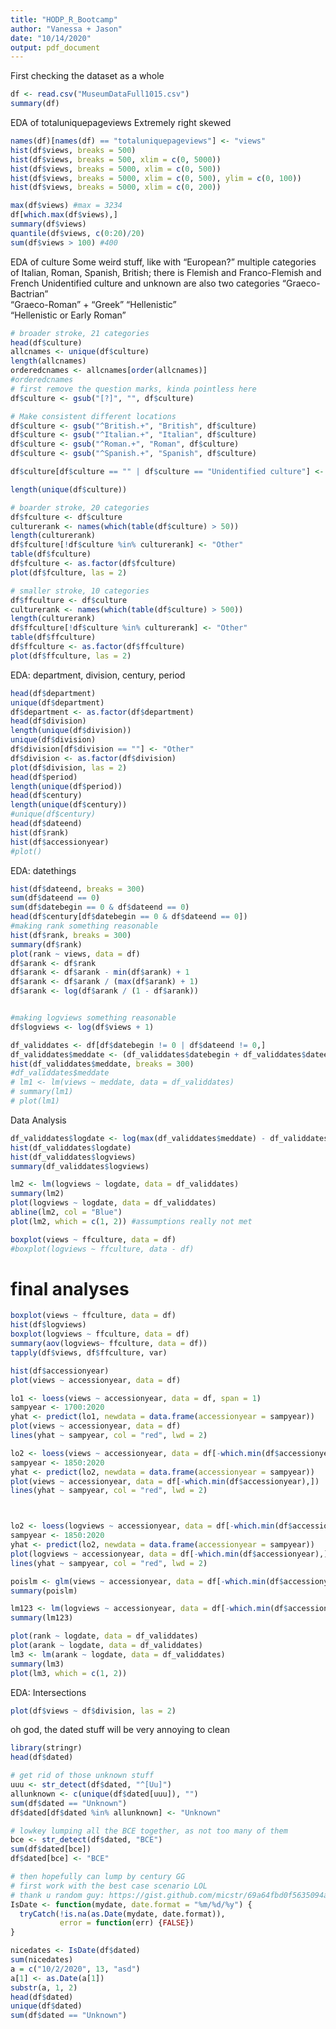 ```yaml
---
title: "HODP_R_Bootcamp"
author: "Vanessa + Jason"
date: "10/14/2020"
output: pdf_document
---
```


First checking the dataset as a whole
```r
df <- read.csv("MuseumDataFull1015.csv")
summary(df)
```

EDA of totaluniquepageviews
Extremely right skewed
```r
names(df)[names(df) == "totaluniquepageviews"] <- "views"
hist(df$views, breaks = 500)
hist(df$views, breaks = 500, xlim = c(0, 5000))
hist(df$views, breaks = 5000, xlim = c(0, 500))
hist(df$views, breaks = 5000, xlim = c(0, 500), ylim = c(0, 100))
hist(df$views, breaks = 5000, xlim = c(0, 200))

max(df$views) #max = 3234
df[which.max(df$views),]
summary(df$views)
quantile(df$views, c(0:20)/20)
sum(df$views > 100) #400
```

EDA of culture
Some weird stuff, like with "European?"
multiple categories of Italian, Roman, Spanish, British; there is Flemish and Franco-Flemish and French
Unidentified culture and unknown are also two categories
"Graeco-Bactrian"              
"Graeco-Roman" + "Greek"
"Hellenistic"                  
"Hellenistic or Early Roman" 

```r
# broader stroke, 21 categories
head(df$culture)
allcnames <- unique(df$culture)
length(allcnames)
orderedcnames <- allcnames[order(allcnames)]
#orderedcnames
# first remove the question marks, kinda pointless here
df$culture <- gsub("[?]", "", df$culture)

# Make consistent different locations
df$culture <- gsub("^British.+", "British", df$culture)
df$culture <- gsub("^Italian.+", "Italian", df$culture)
df$culture <- gsub("^Roman.+", "Roman", df$culture)
df$culture <- gsub("^Spanish.+", "Spanish", df$culture)

df$culture[df$culture == "" | df$culture == "Unidentified culture"] <- "Unknown"

length(unique(df$culture))

# boarder stroke, 20 categories
df$fculture <- df$culture
culturerank <- names(which(table(df$culture) > 50))
length(culturerank)
df$fculture[!df$culture %in% culturerank] <- "Other"
table(df$fculture)
df$fculture <- as.factor(df$fculture)
plot(df$fculture, las = 2)

# smaller stroke, 10 categories
df$ffculture <- df$culture
culturerank <- names(which(table(df$culture) > 500))
length(culturerank)
df$ffculture[!df$culture %in% culturerank] <- "Other"
table(df$ffculture)
df$ffculture <- as.factor(df$ffculture)
plot(df$ffculture, las = 2)
```

EDA: department, division, century, period
```r
head(df$department)
unique(df$department)
df$department <- as.factor(df$department)
head(df$division)
length(unique(df$division))
unique(df$division)
df$division[df$division == ""] <- "Other"
df$division <- as.factor(df$division)
plot(df$division, las = 2)
head(df$period)
length(unique(df$period))
head(df$century)
length(unique(df$century))
#unique(df$century)
head(df$dateend)
hist(df$rank)
hist(df$accessionyear)
#plot()
```

EDA: datethings

```r
hist(df$dateend, breaks = 300)
sum(df$dateend == 0)
sum(df$datebegin == 0 & df$dateend == 0)
head(df$century[df$datebegin == 0 & df$dateend == 0])
#making rank something reasonable
hist(df$rank, breaks = 300)
summary(df$rank)
plot(rank ~ views, data = df)
df$arank <- df$rank
df$arank <- df$arank - min(df$arank) + 1
df$arank <- df$arank / (max(df$arank) + 1)
df$arank <- log(df$arank / (1 - df$arank))


#making logviews something reasonable
df$logviews <- log(df$views + 1)

df_validdates <- df[df$datebegin != 0 | df$dateend != 0,]
df_validdates$meddate <- (df_validdates$datebegin + df_validdates$dateend) / 2
hist(df_validdates$meddate, breaks = 300)
#df_validdates$meddate
# lm1 <- lm(views ~ meddate, data = df_validdates)
# summary(lm1)
# plot(lm1)
```

Data Analysis
```r
df_validdates$logdate <- log(max(df_validdates$meddate) - df_validdates$meddate + 1)
hist(df_validdates$logdate)
hist(df_validdates$logviews)
summary(df_validdates$logviews)

lm2 <- lm(logviews ~ logdate, data = df_validdates)
summary(lm2)
plot(logviews ~ logdate, data = df_validdates)
abline(lm2, col = "Blue")
plot(lm2, which = c(1, 2)) #assumptions really not met

boxplot(views ~ ffculture, data = df)
#boxplot(logviews ~ ffculture, data - df)
```

# final analyses
```r
boxplot(views ~ ffculture, data = df)
hist(df$logviews)
boxplot(logviews ~ ffculture, data = df)
summary(aov(logviews~ ffculture, data = df))
tapply(df$views, df$ffculture, var)

hist(df$accessionyear)
plot(views ~ accessionyear, data = df)

lo1 <- loess(views ~ accessionyear, data = df, span = 1)
sampyear <- 1700:2020
yhat <- predict(lo1, newdata = data.frame(accessionyear = sampyear))
plot(views ~ accessionyear, data = df)
lines(yhat ~ sampyear, col = "red", lwd = 2)

lo2 <- loess(views ~ accessionyear, data = df[-which.min(df$accessionyear),], span = 1)
sampyear <- 1850:2020
yhat <- predict(lo2, newdata = data.frame(accessionyear = sampyear))
plot(views ~ accessionyear, data = df[-which.min(df$accessionyear),])
lines(yhat ~ sampyear, col = "red", lwd = 2)



lo2 <- loess(logviews ~ accessionyear, data = df[-which.min(df$accessionyear),], span = 1)
sampyear <- 1850:2020
yhat <- predict(lo2, newdata = data.frame(accessionyear = sampyear))
plot(logviews ~ accessionyear, data = df[-which.min(df$accessionyear),])
lines(yhat ~ sampyear, col = "red", lwd = 2)
```

```r
poislm <- glm(views ~ accessionyear, data = df[-which.min(df$accessionyear),], family = "poisson")
summary(poislm)

lm123 <- lm(logviews ~ accessionyear, data = df[-which.min(df$accessionyear),])
summary(lm123)
```


```r
plot(rank ~ logdate, data = df_validdates)
plot(arank ~ logdate, data = df_validdates)
lm3 <- lm(arank ~ logdate, data = df_validdates)
summary(lm3)
plot(lm3, which = c(1, 2))
```

EDA: Intersections
```r
plot(df$views ~ df$division, las = 2)
```


oh god, the dated stuff will be very annoying to clean
```r
library(stringr)
head(df$dated)

# get rid of those unknown stuff
uuu <- str_detect(df$dated, "^[Uu]")
allunknown <- c(unique(df$dated[uuu]), "")
sum(df$dated == "Unknown")
df$dated[df$dated %in% allunknown] <- "Unknown"

# lowkey lumping all the BCE together, as not too many of them
bce <- str_detect(df$dated, "BCE")
sum(df$dated[bce])
df$dated[bce] <- "BCE"

# then hopefully can lump by century GG
# first work with the best case scenario LOL
# thank u random guy: https://gist.github.com/micstr/69a64fbd0f5635094a53
IsDate <- function(mydate, date.format = "%m/%d/%y") {
  tryCatch(!is.na(as.Date(mydate, date.format)),  
           error = function(err) {FALSE})  
}

nicedates <- IsDate(df$dated)
sum(nicedates)
a = c("10/2/2020", 13, "asd")
a[1] <- as.Date(a[1])
substr(a, 1, 2)
head(df$dated)
unique(df$dated)
sum(df$dated == "Unknown")
```

